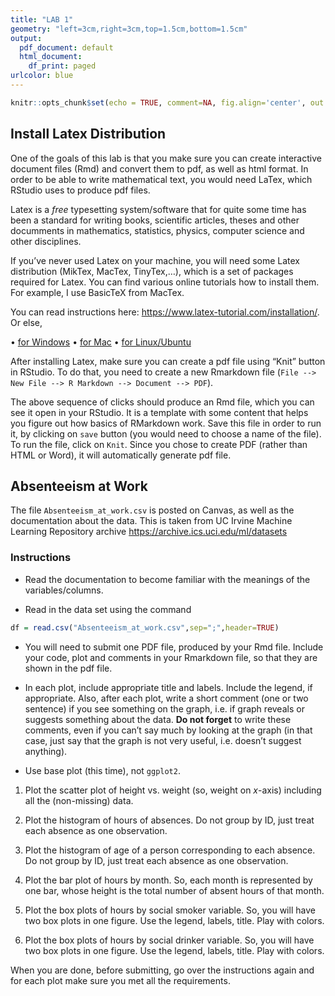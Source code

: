 ```yaml
---
title: "LAB 1"
geometry: "left=3cm,right=3cm,top=1.5cm,bottom=1.5cm"
output:
  pdf_document: default
  html_document:
    df_print: paged
urlcolor: blue 
---
```


```r
knitr::opts_chunk$set(echo = TRUE, comment=NA, fig.align='center', out.width='60%')
```

## Install Latex Distribution

One of the goals of this lab is that you make sure you can create interactive document files (Rmd) and convert them to pdf, as well as html format.  In order to be able to write mathematical text, you would need LaTex, which RStudio uses to produce pdf files.

Latex is a <em>free</em> typesetting system/software that for quite some time has been a standard for writing books, scientific articles, theses and other documments in mathematics, statistics, physics, computer science and other disciplines.

If you've never used Latex on your machine, you will need some Latex distribution (MikTex, MacTex, TinyTex,...), which is a set of packages required for Latex. You can find various online tutorials how to install them. For example, I use BasicTeX from MacTex. 

You can read instructions here: [https://www.latex-tutorial.com/installation/](https://www.latex-tutorial.com/installation/). Or else,

$\bullet$ [for Windows](https://medium.com/@sorenlind/create-pdf-reports-using-r-r-markdown-latex-and-knitr-on-windows-10-952b0c48bfa9) \hspace{0.5cm}  $\bullet$ [for Mac](https://tug.org/mactex/) \hspace{0.5cm}
$\bullet$ [for Linux/Ubuntu](https://miktex.org/howto/install-miktex-unx)

After installing Latex, make sure you can create a pdf file using "Knit" button in RStudio. To do that, you need to create a new Rmarkdown file (`File --> New File --> R Markdown --> Document --> PDF`).

The above sequence of clicks should produce an Rmd file, which you can see it open in your RStudio. It is a template with some content that helps you figure out how basics of RMarkdown work. Save this file in order to run it, by clicking on `save` button (you would need to choose a name of the file). To run the file, click on `Knit`. Since you chose to create PDF (rather than HTML or Word), it will automatically generate pdf file. 

## Absenteeism at Work

The file `Absenteeism_at_work.csv` is posted on Canvas, as well as the documentation about the data. This is taken from UC Irvine Machine Learning Repository archive [https://archive.ics.uci.edu/ml/datasets](https://archive.ics.uci.edu/ml/datasets/Absenteeism+at+work)

### Instructions

- Read the documentation to become familiar with the meanings of the  variables/columns.

- Read in the data set using the command 
```r
df = read.csv("Absenteeism_at_work.csv",sep=";",header=TRUE)
```

- You will need to submit one PDF file, produced by your Rmd file. Include your code, plot and comments in your Rmarkdown file, so that they are shown in the pdf file.

- In each plot, include appropriate title and labels. Include the legend, if appropriate. Also, after each plot, write a short comment (one or two sentence) if you see something on the graph, i.e. if graph reveals or suggests something about the data. **Do not forget** to write these comments, even if you can't say much by looking at the graph (in that case, just say that the graph is not very useful, i.e. doesn't suggest anything).

- Use base plot (this time), not `ggplot2`.

\newpage

1. Plot the scatter plot of height vs. weight (so, weight on $x$-axis) including all the (non-missing) data.

2. Plot the histogram of hours of absences. Do not group by ID, just treat each absence as one observation.

3. Plot the histogram of age of a person corresponding to each absence. Do not group by ID, just treat each absence as one observation.

4. Plot the bar plot of hours by month. So, each month is represented by one bar, whose height is the total number of absent hours of that month.

5. Plot the box plots of hours by social smoker variable. So, you will have two box plots in one figure. Use the legend, labels, title. Play with colors.

6. Plot the box plots of hours by social drinker variable. So, you will have two box plots in one figure. Use the legend, labels, title. Play with colors.


When you are done, before submitting, go over the instructions again and for each plot make sure you met all the requirements.


